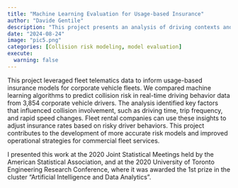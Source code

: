 ```yaml
---
title: "Machine Learning Evaluation for Usage-based Insurance"
author: "Davide Gentile"
description: "This project presents an analysis of driving contexts and behaviors to improve usage-based insurance models for corporate fleet drivers. We compared machine learning algorithms to predict collision risk in real-time driving behavior data from 3,854 corporate vehicle drivers. The analysis identified key factors that influenced collision involvement, such as driving time, trip frequency, and rapid speed changes, providing fleet rental companies with data-driven insights to adjust insurance rates based on risky driving behaviors."
date: "2024-08-24"
image: "pic5.png"
categories: [Collision risk modeling, model evaluation]
execute:
  warning: false
---
```


This project leveraged fleet telematics data to inform usage-based insurance models for corporate vehicle fleets. We compared machine learning algorithms to predict collision risk in real-time driving behavior data from 3,854 corporate vehicle drivers. The analysis identified key factors that influenced collision involvement, such as driving time, trip frequency, and rapid speed changes. Fleet rental companies can use these insights to adjust insurance rates based on risky driver behaviors. This project contributes to the development of more accurate risk models and improved operational strategies for commercial fleet services.

I presented this work at the 2020 Joint Statistical Meetings held by the American Statistical Association, and at the 2020 University of Toronto Engineering Research Conference, where it was awarded the 1st prize in the cluster "Artificial Intelligence and Data Analytics".
